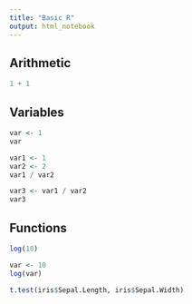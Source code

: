 ```yaml
---
title: "Basic R"
output: html_notebook
---
```


## Arithmetic

```r
1 + 1
```

## Variables

```r
var <- 1
var
```

```r
var1 <- 1
var2 <- 2
var1 / var2
```

```r
var3 <- var1 / var2
var3
```

## Functions

```r
log(10)
```

```r
var <- 10
log(var)
```

```r
t.test(iris$Sepal.Length, iris$Sepal.Width)
```

